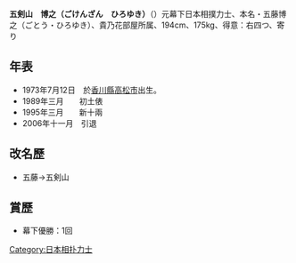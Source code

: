 '''五剣山　博之（ごけんざん　ひろゆき）'''（{{bd|1973年|7月12日}}）元幕下日本相撲力士、本名・五藤博之（ごとう・ひろゆき）、貴乃花部屋所属、194cm、175kg、得意：右四つ、寄り
==年表==
*1973年7月12日　於[[香川縣|香川縣]][[高松市|高松市]]出生。
*1989年三月　　初土俵
*1995年三月　　新十兩
*2006年十一月　引退
==改名歷==
*五藤→五剣山
==賞歷==
*幕下優勝：1回
{{Japan-sport-bio-stub}}

[[Category:日本相扑力士|Category:日本相扑力士]]